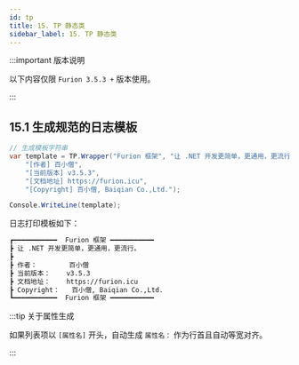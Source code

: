 ```yaml
---
id: tp
title: 15. TP 静态类
sidebar_label: 15. TP 静态类
---
```


:::important 版本说明

以下内容仅限 `Furion 3.5.3 +` 版本使用。

:::

## 15.1 生成规范的日志模板

```cs showLineNumbers
// 生成模板字符串
var template = TP.Wrapper("Furion 框架", "让 .NET 开发更简单，更通用，更流行。",
    "[作者] 百小僧",
    "[当前版本] v3.5.3",
    "[文档地址] https://furion.icu",
    "[Copyright] 百小僧, Baiqian Co.,Ltd.");

Console.WriteLine(template);
```

日志打印模板如下：

```bash showLineNumbers
┏━━━━━━━━━━━  Furion 框架 ━━━━━━━━━━━
┣ 让 .NET 开发更简单，更通用，更流行。
┣
┣ 作者：        百小僧
┣ 当前版本：    v3.5.3
┣ 文档地址：    https://furion.icu
┣ Copyright：   百小僧, Baiqian Co.,Ltd.
┗━━━━━━━━━━━  Furion 框架 ━━━━━━━━━━━

```

:::tip 关于属性生成

如果列表项以 `[属性名]` 开头，自动生成 `属性名：` 作为行首且自动等宽对齐。

:::
